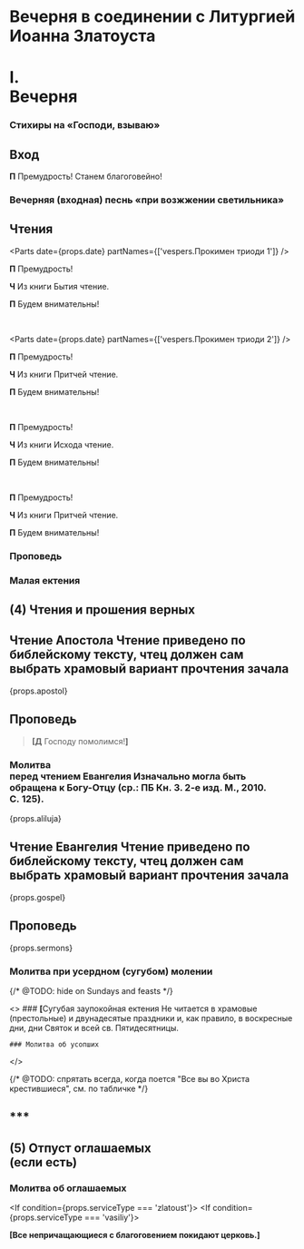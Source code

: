 

<span id="nachalo" />

# Вечерня в соединении с Литургией Иоанна Златоуста

# I. <br /> Вечерня

<MdxLoader src="Liturgies/Katekhumen/Vozglas" />

<MdxLoader src="Vespers/Priidite" lang={props.lang} hideLast />

<MdxLoader src="Vespers/Psalm103" lang={props.lang} chitaetsa />

<MdxLoader src="Vespers/VelikajaEktenia" lang={props.lang} />

<MdxLoader src="Vespers/Prayer8" lang={props.lang} />

<MdxLoader src="Vespers/VecherniePsalmi" lang={props.lang} />

### Стихиры на «Господи, взываю»

<StihiriNaGV day={props.day} date={props.date} />
<span id="vhod" />

## Вход

**П** Премудрость! Станем благоговейно!

### Вечерняя (входная) песнь «при возжжении светильника»

<MdxLoader src="Vespers/JasniSvet" lang={props.lang} />

## Чтения

<Parts date={props.date} partNames={['vespers.Прокимен триоди 1']} />

<span id="reading" />

**П** Премудрость!

**Ч** Из книги Бытия чтение.

**П** Будем внимательны!

<div>
  <ReadingsForService readingsForService={{'Рядовое': ['Быт. IX, 18 - X, 1.']}} />
</div>

<br />

<Parts date={props.date} partNames={['vespers.Прокимен триоди 2']} />

**П** Премудрость!

**Ч** Из книги Притчей чтение.

**П** Будем внимательны!

<div>
  <ReadingsForService readingsForService={{'Рядовое': ['Притч. XII, 23 - XIII, 9.']}} />
</div>

<br />

**П** Премудрость!

**Ч** Из книги Исхода чтение.

**П** Будем внимательны!

<div>
  <ReadingsForService readingsForService={{'Благовещению': ['Исх. III, 1-8.']}} />
</div>

<br />

**П** Премудрость!

**Ч** Из книги Притчей чтение.

**П** Будем внимательны!

<div>
  <ReadingsForService readingsForService={{'Благовещению': ['Притч. VIII, 22-30.']}} />
</div>

### Проповедь

### Малая ектения

<MdxLoader src="Liturgies/Katekhumen/MalajaEktenia" />

<Trisvatoe date={props.date} />

## (4) Чтения и прошения верных

<Reading day={props.day} date={props.date} />

## Чтение Апостола <Tooltip>Чтение приведено по библейскому тексту, чтец должен сам выбрать храмовый вариант прочтения зачала</Tooltip>
<div
    className={css`
        margin: 0 5px;
    `}
>
    {props.apostol}
</div>

<MdxLoader src="Liturgies/Katekhumen/MirTebeApostol" />

## Проповедь

> **[Д** Господу помолимся!**]**

<span id="gospel"/>

### Молитва <br />перед чтением Евангелия <Tooltip>Изначально могла быть обращена к Богу-Отцу (ср.: ПБ Кн.&nbsp;3. 2-е изд. М., 2010. С.&nbsp;125).</Tooltip>

<MdxLoader src="Liturgies/Katekhumen/BeforeGospel" />

<MdxLoader src="Liturgies/Katekhumen/BlessBeforeGosp" />

{props.aliluja}

<MdxLoader src="Liturgies/Katekhumen/PremBeforeGospel" />

## Чтение Евангелия <Tooltip>Чтение приведено по библейскому тексту, чтец должен сам выбрать храмовый вариант прочтения зачала</Tooltip>

<div
    className={css`
        margin: 0 5px;
    `}
>
    {props.gospel}
</div>

<MdxLoader src="Liturgies/Katekhumen/MirTebeBlag" />

## Проповедь

{props.sermons}

<MdxLoader src="Liturgies/Katekhumen/SugubajaEktenia" />

### Молитва при усердном (сугубом) молении

<MdxLoader src="Liturgies/Katekhumen/Userdnaya" />

{/* @TODO: hide on Sundays and feasts */}

<If condition={!props.brightOrOtdanie}>
  <>
    ### <b>[</b>Cугубая заупокойная ектения <Tooltip>Не читается в храмовые (престольные) и двунадесятые праздники и, как правило, в воскресные дни, дни Святок и всей св. Пятидесятницы.</Tooltip>

<MdxLoader src="Liturgies/Katekhumen/Zaupokoynaya" />

    ### Молитва об усопших

<MdxLoader src="Liturgies/Katekhumen/Usopshiye" />  </>
</If>

{/* @TODO: спрятать всегда, когда поется "Все вы во Христа крестившиеся", см. по табличке */}
<If condition={!props.brightWeek}>

  <span id="oglashaemie" />

  ## \*\*\*

  ## (5) Отпуст оглашаемых<br/>(если есть)

  <MdxLoader src="Liturgies/Katekhumen/OtpustOglashaemie" />

  ### Молитва об оглашаемых

  <If condition={props.serviceType === 'zlatoust'}>
    <MdxLoader src="Liturgies/Katekhumen/Oglashaemie" />
  </If>
  <If condition={props.serviceType === 'vasiliy'}>
    <MdxLoader src="Liturgies/Katekhumen/OglashaemieVasiliy" />
  </If>

  <MdxLoader src="Liturgies/Katekhumen/Izydite" />

  **[Все непричащающиеся с благоговением покидают цер­ковь.]**

</If>
